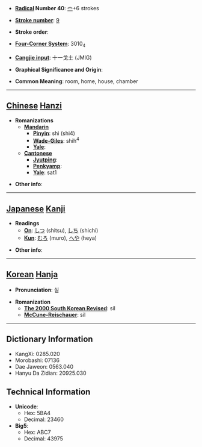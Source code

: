 * '''[[Wiktionary:Chinese radical index| Radical]] Number 40''': [[Wiktionary:Chinese radical index 宀|宀]]+6 strokes

* '''[[Wiktionary:Chinese total strokes index|Stroke number]]''': [[Wiktionary:Chinese total strokes index 9|9]]

* '''Stroke order''': 

* '''[[Wiktionary:Chinese four corner index|Four-Corner System]]''': 3010<sub>4</sub>

* '''[[Wiktionary:Chinese Cangjie index|Cangjie input]]''': 十一戈土 (JMIG)

* '''Graphical Significance and Origin''': 

* '''Common Meaning''': room, home, house, chamber

----

== [[Chinese]] [[Hanzi]] ==

* '''Romanizations'''
** '''[[Mandarin]]'''
*** '''[[Pinyin]]''': shì (shi4)
*** '''[[Wade-Giles]]''': shih<sup>4</sup>
*** '''[[Yale]]''': 
** '''[[Cantonese]]'''
*** '''[[Jyutping]]''':
*** '''[[Penkyamp]]''': 
*** '''[[Yale]]''': sat1

* '''Other info''': 

----

== [[Japanese]] [[Kanji]] ==

* '''Readings'''
** '''[[On]]''': [[しつ]] (shitsu), [[しち]] (shichi)
** '''[[Kun]]''': [[むろ]] (muro), [[へや]] (heya)

* '''Other info''':  

----

== [[Korean]] [[Hanja]] ==

* '''Pronunciation''': 실

* '''Romanization'''
** '''[[The 2000 South Korean Revised Romanization|The 2000 South Korean Revised]]''': sil
** '''[[McCune-Reischauer]]''': sil

----

== Dictionary Information ==

* KangXi: 0285.020
* Morobashi: 07136
* Dae Jaweon: 0563.040
* Hanyu Da Zidian: 20925.030

== Technical Information ==

* '''Unicode''':
** Hex: 5BA4
** Decimal: 23460
* '''Big5''':
** Hex: ABC7
** Decimal: 43975